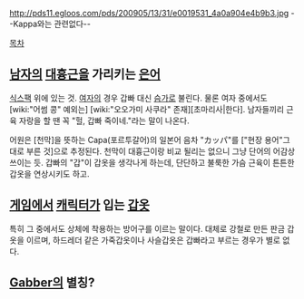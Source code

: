 http://pds11.egloos.com/pds/200905/13/31/e0019531_4a0a904e4b9b3.jpg
--Kappa와는 관련없다--

[[목차]]

== [[남자]]의 [[대흉근]]을 가리키는 [[은어]] ==
[[식스팩]] 위에 있는 것. [[여자]]의 경우 갑빠 대신 [[슴가]]로 불린다. 물론 여자 중에서도 [wiki:"어썸 콩" 예외는] [wiki:"오오가미 사쿠라" 존재][초마리사|한다]. 남자들끼리 근육 자랑을 할 땐 꼭 "헐, 갑빠 죽이네."라는 말이 나온다.

어원은 [천막]을 뜻하는 Capa(포르투갈어)의 일본어 음차 "カッパ"를 ["현장 용어"그대로 부른 것]으로 추정된다. 천막이 대흉근이랑 비교 될리는 없으니 그냥 단어의 어감상 쓰이는 듯. 갑빠의 "갑"이 갑옷을 생각나게 하는데, 단단하고 불룩한 가슴 근육이 튼튼한 갑옷을 연상시키도 하고.

== [[게임]]에서 [[캐릭터]]가 입는 [[갑옷]] ==
특히 그 중에서도 상체에 착용하는 방어구를 이르는 말이다. 대체로 강철로 만든 판금 갑옷을 이르며, 하드레더 같은 가죽갑옷이나 사슬갑옷은 갑빠라고 부르는 경우가 별로 없다.

== [[Gabber]]의 별칭? ==
